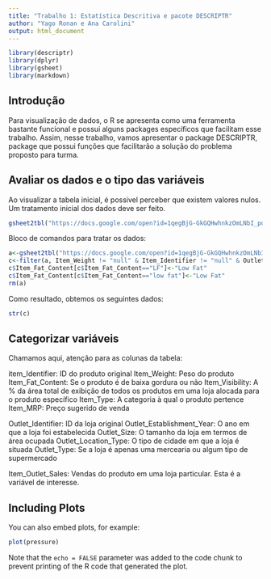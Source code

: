 ---
title: "Trabalho 1: Estatística Descritiva e pacote DESCRIPTR"
author: "Yago Ronan e Ana Carolini"
output: html_document
---

```{r echo=FALSE, message=FALSE, paged.print=FALSE}

library(descriptr)
library(dplyr)
library(gsheet)
library(markdown)

```

## Introdução
Para visualização de dados, o R se apresenta como uma ferramenta bastante funcional e possui alguns packages específicos que facilitam esse trabalho. Assim, nesse trabalho, vamos apresentar o package DESCRIPTR, package que possui funções que facilitarão a solução do problema proposto para turma.

## Avaliar os dados e o tipo das variáveis
Ao visualizar a tabela inicial, é possivel perceber que existem valores nulos. Um tratamento inicial dos dados deve ser feito.

```{r Ler tabela no google, echo=FALSE, message=FALSE, warning=FALSE, paged.print=TRUE}
gsheet2tbl("https://docs.google.com/open?id=1qegBjG-GkGQHwhnkzOmLNbI_pddNMs7el-bwlPlDEnA")
```

Bloco de comandos para tratar os dados:

```{r echo=TRUE, message=FALSE, warning=FALSE, paged.print=FALSE}
a<-gsheet2tbl("https://docs.google.com/open?id=1qegBjG-GkGQHwhnkzOmLNbI_pddNMs7el-bwlPlDEnA")
c<-filter(a, Item_Weight != "null" & Item_Identifier != "null" & Outlet_Size != "")
c$Item_Fat_Content[c$Item_Fat_Content=="LF"]<-"Low Fat"
c$Item_Fat_Content[c$Item_Fat_Content=="low fat"]<-"Low Fat"
rm(a)
```

Como resultado, obtemos os seguintes dados:
```{r echo=FALSE, message=FALSE, warning=FALSE, paged.print=TRUE}
str(c)
```

## Categorizar variáveis
Chamamos aqui, atenção para as colunas da tabela:

item_Identifier: ID do produto original
Item_Weight: Peso do produto
Item_Fat_Content: Se o produto é de baixa gordura ou não
Item_Visibility: A % da área total de exibição de todos os produtos em uma loja
alocada para o produto específico
Item_Type: A categoria à qual o produto pertence
Item_MRP: Preço sugerido de venda

Outlet_Identifier: ID da loja original
Outlet_Establishment_Year: O ano em que a loja foi estabelecida
Outlet_Size: O tamanho da loja em termos de área ocupada
Outlet_Location_Type: O tipo de cidade em que a loja é situada
Outlet_Type: Se a loja é apenas uma mercearia ou algum tipo de supermercado

Item_Outlet_Sales: Vendas do produto em uma loja particular. Esta é a variável de
interesse.



## Including Plots

You can also embed plots, for example:

```{r pressure, echo=FALSE}
plot(pressure)
```

Note that the `echo = FALSE` parameter was added to the code chunk to prevent printing of the R code that generated the plot.

